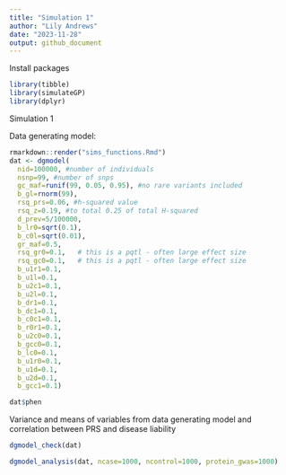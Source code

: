 ```yaml
---
title: "Simulation 1"
author: "Lily Andrews"
date: "2023-11-28"
output: github_document
---
```

Install packages
```r
library(tibble)
library(simulateGP)
library(dplyr)
```

Simulation 1

Data generating model:
```r
rmarkdown::render("sims_functions.Rmd")
dat <- dgmodel(
  nid=100000, #number of individuals
  nsnp=99, #number of snps
  gc_maf=runif(99, 0.05, 0.95), #no rare variants included
  b_gl=rnorm(99), 
  rsq_prs=0.06, #h-squared value
  rsq_z=0.19, #to total 0.25 of total H-squared
  d_prev=5/100000, 
  b_lr0=sqrt(0.1), 
  b_c0l=sqrt(0.01), 
  gr_maf=0.5, 
  rsq_gr0=0.1,   # this is a pqtl - often large effect size
  rsq_gc0=0.1,   # this is a pqtl - often large effect size 
  b_u1r1=0.1, 
  b_u1l=0.1, 
  b_u2c1=0.1, 
  b_u2l=0.1, 
  b_dr1=0.1, 
  b_dc1=0.1, 
  b_c0c1=0.1, 
  b_r0r1=0.1, 
  b_u2c0=0.1, 
  b_gcc0=0.1, 
  b_lc0=0.1, 
  b_u1r0=0.1, 
  b_u1d=0.1, 
  b_u2d=0.1,
  b_gcc1=0.1)

dat$phen
```
Variance and means of variables from data generating model and correlation between PRS and disease liability
```r
dgmodel_check(dat)
```
```r
dgmodel_analysis(dat, ncase=1000, ncontrol=1000, protein_gwas=1000)
```

